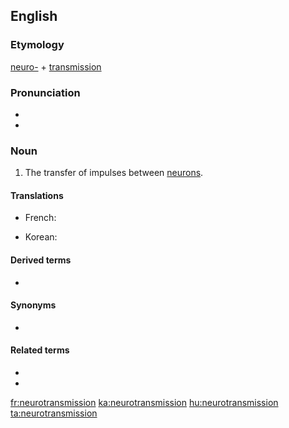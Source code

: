 ==English==

===Etymology===
[[neuro-]] + [[transmission]]

===Pronunciation===
* {{IPA|nuɹoʊtrænzˈmɪʃən|lang=en}}
* {{rhymes|ɪʃən|lang=en}}

===Noun===
{{en-noun}}
{{wikipedia}}

# {{lb|en|neurology}} The transfer of impulses between [[neuron]]s.

====Translations====
{{trans-top|transfer of impulses between neurons}}
* French: {{t+|fr|neurotransmission}}
{{trans-mid}}
* Korean: {{t|ko|신경전달|tr=sin-gyeongjeondal}}
{{trans-bottom}}

====Derived terms====
* {{l|en|neurotransmissional}}

====Synonyms====
* {{l|en|synaptic transmission}}

====Related terms====
* {{l|en|neurotransmitter}}
* {{l|en|neurotransmissive}}

[[fr:neurotransmission]]
[[ka:neurotransmission]]
[[hu:neurotransmission]]
[[ta:neurotransmission]]